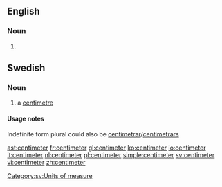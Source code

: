 ==English==

===Noun===
{{en-noun}}

# {{context|US}} {{alternative spelling of|[[centimetre]]}}

==Swedish==
===Noun===
{{sv-noun-irreg-c|2=centimetern|3=centimeter|4=centimeterna}}
#a [[centimetre]]

====Usage notes====
Indefinite form plural could also be [[centimetrar]]/[[centimetrars]]

[[Category:sv:Units of measure]]

[[ast:centimeter]]
[[fr:centimeter]]
[[gl:centimeter]]
[[ko:centimeter]]
[[io:centimeter]]
[[it:centimeter]]
[[nl:centimeter]]
[[pl:centimeter]]
[[simple:centimeter]]
[[sv:centimeter]]
[[vi:centimeter]]
[[zh:centimeter]]